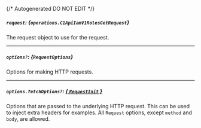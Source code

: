 {/* Autogenerated DO NOT EDIT  */}

##### `request`: *{`operations.C1ApiIamV1RolesGetRequest`}*
The request object to use for the request.
<Collapsible openLabel={Labels.showProperties} closeLabel={Labels.hideProperties}>
    <C1ApiIamV1RolesGetRequest/>
</Collapsible>

---
##### `options?`: *{`RequestOptions`}*
Options for making HTTP requests.

---
##### `options.fetchOptions?`: [*{ `RequestInit` }*](https://developer.mozilla.org/en-US/docs/Web/API/Request/Request#options)
Options that are passed to the underlying HTTP request. This can be used to inject extra headers for examples. All `Request` options, except `method` and `body`, are allowed.


